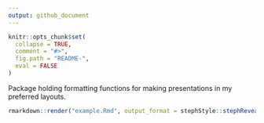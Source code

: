 ```yaml
---
output: github_document
---
```


<!-- README.md is generated from README.Rmd. Please edit that file -->

```r
knitr::opts_chunk$set(
  collapse = TRUE,
  comment = "#>",
  fig.path = "README-",
  eval = FALSE
)
```

Package holding formatting functions for making presentations in my preferred layouts.
```r
rmarkdown::render("example.Rmd", output_format = stephStyle::stephRevealSlideStyle())
```
